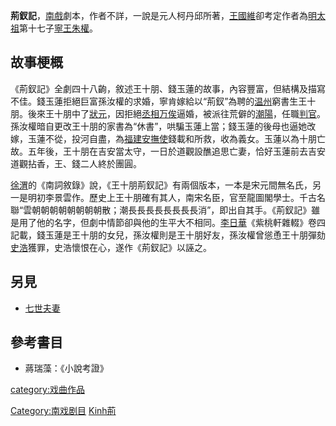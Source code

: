 '''荊釵記'''，[[南戲|南戲]]劇本，作者不詳，一說是元人柯丹邱所著，[[王國維|王國維]]卻考定作者為[[明太祖|明太祖]]第十七子[[寧王|寧王]][[朱權|朱權]]。

==故事梗概==

《荊釵記》全劇四十八齣，敘述王十朋、錢玉蓮的故事，內容豐富，但結構及描寫不佳。錢玉蓮拒絕巨富孫汝權的求婚，寧肯嫁給以“荊釵”為聘的[[温州|温州]]窮書生王十朋。後來王十朋中了[[狀元|狀元]]，因拒絕[[丞相|丞相]][[万俟|万俟]]逼婚，被派往荒僻的[[潮陽|潮陽]]，任職[[判官|判官]]。孫汝權暗自更改王十朋的家書為“休書”，哄騙玉蓮上當；錢玉蓮的後母也逼她改嫁，玉蓮不從，投河自盡，為[[福建|福建]][[安撫使|安撫使]]錢載和所救，收為義女。玉蓮以為十朋亡故。五年後，王十朋在吉安當太守，一日於道觀設醮追思亡妻，恰好玉蓮前去吉安道觀拈香，王、錢二人終於團圓。

[[徐渭|徐渭]]的《南詞敘錄》說，《王十朋荊釵記》有兩個版本，一本是宋元間無名氏，另一是明初李景雲作。歷史上王十朋確有其人，南宋名臣，官至龍圖閣學士。千古名聯“雲朝朝朝朝朝朝朝朝散；潮長長長長長長長長消”，即出自其手。《荊釵記》雖是用了他的名字，但劇中情節卻與他的生平大不相同。[[李日華|李日華]]《紫桃軒雜輟》卷四記載，錢玉蓮是王十朋的女兒，孫汝權則是王十朋好友，孫汝權曾慫恿王十朋彈劾[[史浩|史浩]]獲罪，史浩懷恨在心，遂作《荊釵記》以誣之。

==另見==
*[[七世夫妻|七世夫妻]]

==參考書目==
{{wikisource}}
* 蔣瑞藻：《小說考證》

{{中國文學名著}}

[[category:戏曲作品|category:戏曲作品]]
[[Category:南戏剧目|Category:南戏剧目]]
[[Category:南宋背景作品|Kinh荊]]